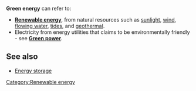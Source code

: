 '''Green energy''' can refer to:

* '''[[Renewable energy]]''', from natural resources such as [[solar|sunlight]], [[wind]], [[hydroelectricity|flowing water]], [[tidal power|tides]], and [[geothermal energy|geothermal]]. 
* Electricity from energy utilities that claims to be environmentally friendly - see '''[[Green power]]'''.

==See also==
* [[Energy storage]]


{{disambig}}

[[Category:Renewable energy]]